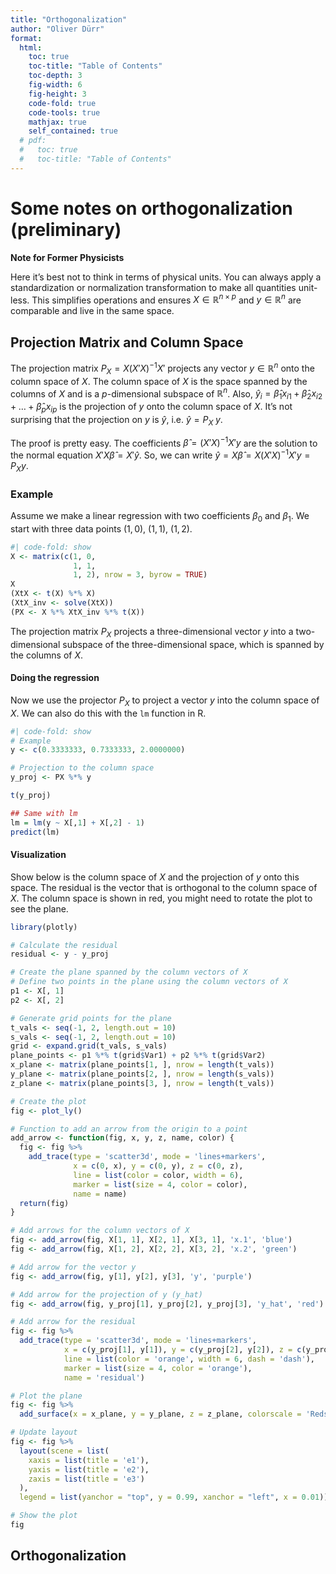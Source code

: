 ```yaml
---
title: "Orthogonalization"
author: "Oliver Dürr"
format: 
  html:
    toc: true
    toc-title: "Table of Contents"
    toc-depth: 3
    fig-width: 6
    fig-height: 3
    code-fold: true
    code-tools: true
    mathjax: true
    self_contained: true
  # pdf:
  #   toc: true
  #   toc-title: "Table of Contents"
---
```


# Some notes on orthogonalization (preliminary)



::: {.callout-note icon=true}
**Note for Former Physicists**

Here it’s best not to think in terms of physical units. You can always apply a standardization or normalization transformation to make all quantities unit-less. This simplifies operations and ensures $X \in \mathbb{R}^{n \times p}$ and $y \in \mathbb{R}^n$ are comparable and live in the same space.
:::

## Projection Matrix and Column Space

The projection matrix $P_X = X(X'X)^{-1}X'$ projects any vector $y \in \mathbb{R}^n$ onto the column space of $X$. The column space of $X$ is the space spanned by the columns of $X$ and is a $p$-dimensional subspace of $\mathbb{R}^n$. Also, $\hat{y}_i = \hat{\beta}_1 x_{i1} +  \hat{\beta}_2 x_{i2} + \ldots +  \hat{\beta}_p x_{ip}$ is the projection of $y$ onto the column space of $X$. It's not surprising that the projection on $y$ is $\hat y$, i.e. $\hat{y} = P_X \; y$.

The proof is pretty easy. The coefficients $\hat{\beta} = (X'X)^{-1}X'y$ are the solution to the normal equation $X'X \hat{\beta} = X'\hat{y}$. So, we can write $\hat{y} = X \hat{\beta} = X(X'X)^{-1}X'y = P_X y$.

### Example

Assume we make a linear regression with two coefficients $\beta_0$ and $\beta_1$. We start with three data points $(1,0)$, $(1,1)$, $(1,2)$.


```r
#| code-fold: show
X <- matrix(c(1, 0, 
              1, 1, 
              1, 2), nrow = 3, byrow = TRUE)
X
(XtX <- t(X) %*% X)
(XtX_inv <- solve(XtX))
(PX <- X %*% XtX_inv %*% t(X))

```
The projection matrix   $P_X$  projects a three-dimensional vector  $y$  into a two-dimensional subspace of the three-dimensional space, which is spanned by the columns of  $X$.

#### Doing the regression
Now we use the projector $P_X$ to project a vector $y$ into the column space of $X$. We can also do this with the `lm` function in R. 


```r
#| code-fold: show
# Example
y <- c(0.3333333, 0.7333333, 2.0000000)

# Projection to the column space
y_proj <- PX %*% y

t(y_proj)

## Same with lm
lm = lm(y ~ X[,1] + X[,2] - 1)
predict(lm)
```
#### Visualization
Show below is the column space of $X$ and the projection of $y$ onto this space. The residual is the vector that is orthogonal to the column space of $X$. The column space is shown in red, you might need to rotate the plot to see the plane. 

```r
library(plotly)

# Calculate the residual
residual <- y - y_proj

# Create the plane spanned by the column vectors of X
# Define two points in the plane using the column vectors of X
p1 <- X[, 1]
p2 <- X[, 2]

# Generate grid points for the plane
t_vals <- seq(-1, 2, length.out = 10)
s_vals <- seq(-1, 2, length.out = 10)
grid <- expand.grid(t_vals, s_vals)
plane_points <- p1 %*% t(grid$Var1) + p2 %*% t(grid$Var2)
x_plane <- matrix(plane_points[1, ], nrow = length(t_vals))
y_plane <- matrix(plane_points[2, ], nrow = length(s_vals))
z_plane <- matrix(plane_points[3, ], nrow = length(t_vals))

# Create the plot
fig <- plot_ly()

# Function to add an arrow from the origin to a point
add_arrow <- function(fig, x, y, z, name, color) {
  fig <- fig %>%
    add_trace(type = 'scatter3d', mode = 'lines+markers',
              x = c(0, x), y = c(0, y), z = c(0, z),
              line = list(color = color, width = 6),
              marker = list(size = 4, color = color),
              name = name)
  return(fig)
}

# Add arrows for the column vectors of X
fig <- add_arrow(fig, X[1, 1], X[2, 1], X[3, 1], 'x.1', 'blue')
fig <- add_arrow(fig, X[1, 2], X[2, 2], X[3, 2], 'x.2', 'green')

# Add arrow for the vector y
fig <- add_arrow(fig, y[1], y[2], y[3], 'y', 'purple')

# Add arrow for the projection of y (y_hat)
fig <- add_arrow(fig, y_proj[1], y_proj[2], y_proj[3], 'y_hat', 'red')

# Add arrow for the residual
fig <- fig %>%
  add_trace(type = 'scatter3d', mode = 'lines+markers',
            x = c(y_proj[1], y[1]), y = c(y_proj[2], y[2]), z = c(y_proj[3], y[3]),
            line = list(color = 'orange', width = 6, dash = 'dash'),
            marker = list(size = 4, color = 'orange'),
            name = 'residual')

# Plot the plane
fig <- fig %>%
  add_surface(x = x_plane, y = y_plane, z = z_plane, colorscale = 'Reds', opacity = 0.5, showscale = FALSE)

# Update layout
fig <- fig %>%
  layout(scene = list(
    xaxis = list(title = 'e1'),
    yaxis = list(title = 'e2'),
    zaxis = list(title = 'e3') 
  ),
  legend = list(yanchor = "top", y = 0.99, xanchor = "left", x = 0.01))

# Show the plot
fig
```

## Orthogonalization



